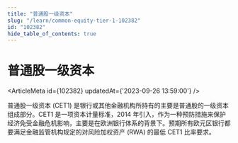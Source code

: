 ```yaml
---
title: "普通股一级资本"
slug: "/learn/common-equity-tier-1-102382"
id: "102382"
hide_table_of_contents: true
---
```



# 普通股一级资本

<ArticleMeta id={102382} updatedAt={'2023-09-26 13:59:00'} />
<div className='border-solid border-b border-t-0 my-4 border-[var(--ifm-color-gray-300)]' />

普通股一级资本 (CET1) 是银行或其他金融机构所持有的主要是普通股的一级资本组成部分。CET1 是一项资本计量标准，2014 年引入，作为一种预防措施来保护经济免受金融危机影响，主要是在欧洲银行体系的背景下。预期所有欧元区银行都要满足金融监管机构规定的对风险加权资产 (RWA) 的最低 CET1 比率要求。
